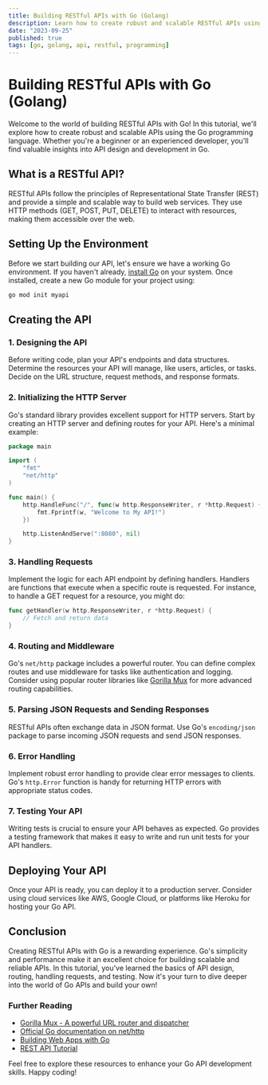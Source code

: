 ```yaml
---
title: Building RESTful APIs with Go (Golang)
description: Learn how to create robust and scalable RESTful APIs using the Go programming language. Explore the fundamentals of API design, routing, handling requests, and more.
date: "2023-09-25"
published: true
tags: [go, golang, api, restful, programming]
---
```


# Building RESTful APIs with Go (Golang)

Welcome to the world of building RESTful APIs with Go! In this tutorial, we'll explore how to create robust and scalable APIs using the Go programming language. Whether you're a beginner or an experienced developer, you'll find valuable insights into API design and development in Go.

## What is a RESTful API?

RESTful APIs follow the principles of Representational State Transfer (REST) and provide a simple and scalable way to build web services. They use HTTP methods (GET, POST, PUT, DELETE) to interact with resources, making them accessible over the web.

## Setting Up the Environment

Before we start building our API, let's ensure we have a working Go environment. If you haven't already, [install Go](https://golang.org/doc/install) on your system. Once installed, create a new Go module for your project using:

```bash
go mod init myapi
```

## Creating the API

### 1. Designing the API

Before writing code, plan your API's endpoints and data structures. Determine the resources your API will manage, like users, articles, or tasks. Decide on the URL structure, request methods, and response formats.

### 2. Initializing the HTTP Server

Go's standard library provides excellent support for HTTP servers. Start by creating an HTTP server and defining routes for your API. Here's a minimal example:

```go
package main

import (
    "fmt"
    "net/http"
)

func main() {
    http.HandleFunc("/", func(w http.ResponseWriter, r *http.Request) {
        fmt.Fprintf(w, "Welcome to My API!")
    })

    http.ListenAndServe(":8080", nil)
}
```

### 3. Handling Requests

Implement the logic for each API endpoint by defining handlers. Handlers are functions that execute when a specific route is requested. For instance, to handle a GET request for a resource, you might do:

```go
func getHandler(w http.ResponseWriter, r *http.Request) {
    // Fetch and return data
}
```

### 4. Routing and Middleware

Go's `net/http` package includes a powerful router. You can define complex routes and use middleware for tasks like authentication and logging. Consider using popular router libraries like [Gorilla Mux](https://github.com/gorilla/mux) for more advanced routing capabilities.

### 5. Parsing JSON Requests and Sending Responses

RESTful APIs often exchange data in JSON format. Use Go's `encoding/json` package to parse incoming JSON requests and send JSON responses.

### 6. Error Handling

Implement robust error handling to provide clear error messages to clients. Go's `http.Error` function is handy for returning HTTP errors with appropriate status codes.

### 7. Testing Your API

Writing tests is crucial to ensure your API behaves as expected. Go provides a testing framework that makes it easy to write and run unit tests for your API handlers.

## Deploying Your API

Once your API is ready, you can deploy it to a production server. Consider using cloud services like AWS, Google Cloud, or platforms like Heroku for hosting your Go API.

## Conclusion

Creating RESTful APIs with Go is a rewarding experience. Go's simplicity and performance make it an excellent choice for building scalable and reliable APIs. In this tutorial, you've learned the basics of API design, routing, handling requests, and testing. Now it's your turn to dive deeper into the world of Go APIs and build your own!

### Further Reading

- [Gorilla Mux - A powerful URL router and dispatcher](https://github.com/gorilla/mux)
- [Official Go documentation on net/http](https://pkg.go.dev/net/http)
- [Building Web Apps with Go](https://golang.org/doc/articles/wiki/)
- [REST API Tutorial](https://restfulapi.net/)

Feel free to explore these resources to enhance your Go API development skills. Happy coding!

